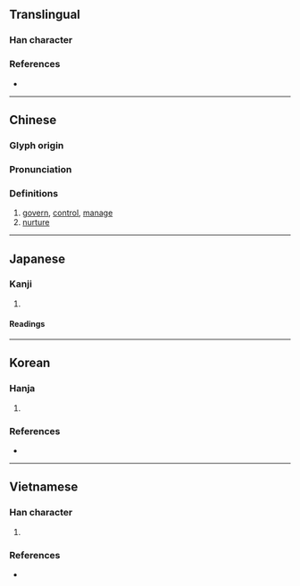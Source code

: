 {{character info/new}}
{{also|义|父|Appendix:Variations of "x"}}
==Translingual==

===Han character===
{{Han char|rn=4|rad=丿|as=01|sn=2|four=40000|canj=K,XK}}

===References===
* {{Han ref|kx=0081.100|dkj=00111|dj=0165.010|hdz=10031.030|uh=4E42|ud=20034|bh=C940|bd=51520}}

----

==Chinese==
{{zh-forms}}

===Glyph origin===
{{Han etym}}

===Pronunciation===
{{zh-pron
|m=yì
|c=ngaai6
|mn=gāi/ngāi
|mc=y
|oc=y
|ma=
|cat=v
}}

===Definitions===
{{zh-hanzi}}

# [[govern]], [[control]], [[manage]]
# [[nurture]]

----

==Japanese==

===Kanji===
{{ja-kanji|grade=|rs=丿01}}

# {{defn|lang=ja|sort=丿01}}

====Readings====
{{ja-readings
|goon=げ
|kanon=がい
|kun=か-る, おさ-める<をさ-める, おさ-まる<をさ-まる, やしな-う<やしな-ふ, さび-し.い, こ-らす
}}

----

==Korean==

===Hanja===
{{ko-hanja|hangeul=예|rv=ye|mr=ye|eumhun=[[벨]], [[징계하다|징계할]]|ehrv=bel, jinggyehal|ehmr=pel, chinggyehal|ehy=}}

# {{defn|lang=ko|sort=丿01}}

===References===
* {{Hanja ref|nav=9854}}

----

==Vietnamese==

===Han character===
{{vi-readings|rs=丿01|hanviet=nghệ, ngải}}

# {{defn|lang=vi|sort=丿01}}

===References===
* {{R:WinVNKey:Lê Sơn Thanh}}

{{cln|vi|Han tu}}